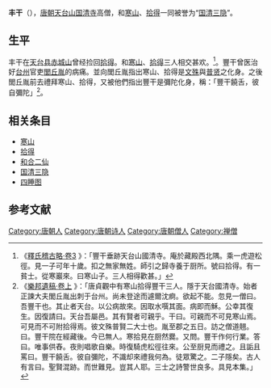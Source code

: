 {{Infobox Buddhist
| 图像            = FengGan.jpg
| 图像说明        =  丰干
| 姓名            = 丰干
| 原名            = 
| 字              =  
| 号              =  
| 法号            =  
| 出生            = [[唐朝|唐朝]]
| 出生地点        = 
| 圆寂            = [[唐朝|唐朝]]
| 圆寂地点        = [[唐朝|唐朝]][[天台山_(浙江)|天台山]][[国清寺|国清寺]]
| 著名成就        = 
| 宗派            = [[禅宗|禅宗]] 
| 呼号            = 
| 头衔            = 
| 修行法门        = 
| 教育程度        = 
| 驻锡于          = [[国清寺|国清寺]]
| 师承            = 
| 徒弟与学生      = [[拾得|拾得]]
| 传人            = 
| 著作            = 
| 译作            = 
| 获奖            =  <!--  {{Awards|award= |year= |title= }} -->
| 何者的化身与转世= 
| 转世为          = 
| 签名            = 
| 备注            = 
}}
{{中国禅宗}}
'''丰干'''（{{bd|？||？||}}），[[唐朝|唐朝]][[天台山_(浙江)|天台山]][[国清寺|国清寺]]高僧，和[[寒山|寒山]]、[[拾得|拾得]]一同被誉为“[[国清三隐|国清三隐]]”。

== 生平 ==
丰干在[[天台县|天台县]][[赤城山_(浙江)|赤城山]]曾经捡回[[拾得|拾得]]。和[[寒山|寒山]]、[[拾得|拾得]]三人相交甚欢。<ref>《[http://tripitaka.cbeta.org/T49n2037_003 釋氏稽古略·卷3] {{Wayback|url=http://tripitaka.cbeta.org/T49n2037_003 |date=20220131060451 }}》：「豐干垂跡天台山國清寺。庵於藏殿西北隅。乘一虎遊松徑。見一子可年十歲。扣之無家無姓。師引之歸寺養于厨所。號曰拾得。有一貧士。從寒巖來。曰寒山子。三人相得歡甚。」</ref>。豐干曾医治好[[台州|台州]]官吏[[閭丘胤|閭丘胤]]的病痛。並向閭丘胤指出寒山、拾得是[[文殊|文殊]]與[[普贤|普贤]]之化身。之後閭丘胤前去禮拜寒山、拾得，又被他們指出豐干是彌陀化身，稱：「豐干饒舌，彼自彌陀」<ref>《[http://tripitaka.cbeta.org/T47n1969B_001 樂邦遺稿·卷上] {{Wayback|url=http://tripitaka.cbeta.org/T47n1969B_001 |date=20220131160150 }}》：「唐貞觀中有寒山拾得豐干三人。隱于天台國清寺。始者正諫大夫閭丘胤出刺于台州。尚未登途而遽爾沈痾。欲起不能。忽見一僧曰。吾豐干也。其止者天台。以公病故來。因取水噀其面。病即而穌。公幸其復生。因復請曰。天台吾屬邑。其有賢者可親乎。干曰。可親而不可見寒山焉。可見而不可附拾得焉。彼文殊普賢二大士也。胤至郡之五日。訪之僧道翹。曰。豐干院在經藏後。今已無人。寒拾見在厨然爨。又問。豐干作何行業。答曰。唯事供舂。夜則唱歌自樂。時復騎虎松徑往來。公至厨見而禮之。且詬且罵曰。豐干饒舌。彼自彌陀，不識却來禮我何為。徒眾驚之。二子隱矣。古人有言曰。聖賢混跡。而世難見。豈其人耶。三士之詩警世良多。具見本集。」</ref>。

== 相关条目 ==
*[[寒山|寒山]]
*[[拾得|拾得]]
*[[和合二仙|和合二仙]]
*[[国清三隐|国清三隐]]
*[[四睡图|四睡图]]

==参考文献==
{{reflist}}

{{唐朝人小作品}}
{{禅宗}}

{{DEFAULTSORT:Feng丰干}}
[[Category:唐朝人|Category:唐朝人]]
[[Category:唐朝诗人|Category:唐朝诗人]]
[[Category:唐朝僧人|Category:唐朝僧人]]
[[Category:禅僧|Category:禅僧]]